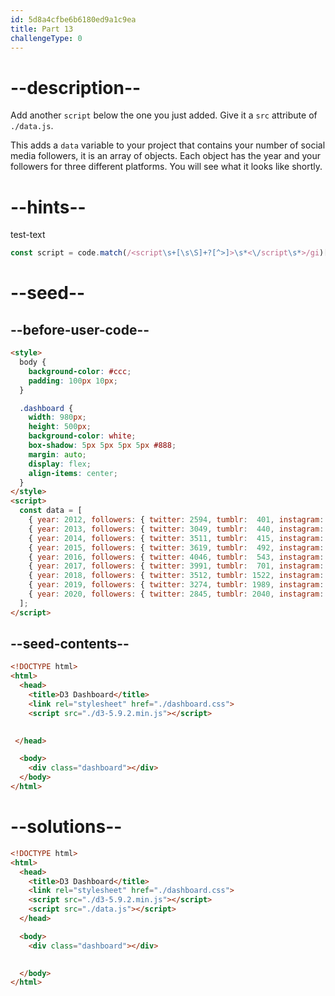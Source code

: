 ```yaml
---
id: 5d8a4cfbe6b6180ed9a1c9ea
title: Part 13
challengeType: 0
---
```


# --description--

Add another `script` below the one you just added. Give it a `src` attribute of `./data.js`.

This adds a `data` variable to your project that contains your number of social media followers, it is an array of objects. Each object has the year and your followers for three different platforms. You will see what it looks like shortly.

# --hints--

test-text

```js
const script = code.match(/<script\s+[\s\S]+?[^>]>\s*<\/script\s*>/gi)[1]; assert(/src\s*=\s*('|")\s*(\.\/)?data.js\s*\1/gi.test(script));
```

# --seed--

## --before-user-code--

```html
<style>
  body {
    background-color: #ccc;
    padding: 100px 10px;
  }

  .dashboard {
    width: 980px;
    height: 500px;
    background-color: white;
    box-shadow: 5px 5px 5px 5px #888;
    margin: auto;
    display: flex;
    align-items: center;
  }
</style>
<script>
  const data = [ 
    { year: 2012, followers: { twitter: 2594, tumblr:  401, instagram:   83 }},
    { year: 2013, followers: { twitter: 3049, tumblr:  440, instagram:  192 }},
    { year: 2014, followers: { twitter: 3511, tumblr:  415, instagram:  511 }},
    { year: 2015, followers: { twitter: 3619, tumblr:  492, instagram: 1014 }},
    { year: 2016, followers: { twitter: 4046, tumblr:  543, instagram: 2066 }},
    { year: 2017, followers: { twitter: 3991, tumblr:  701, instagram: 3032 }},
    { year: 2018, followers: { twitter: 3512, tumblr: 1522, instagram: 4512 }},
    { year: 2019, followers: { twitter: 3274, tumblr: 1989, instagram: 4715 }},
    { year: 2020, followers: { twitter: 2845, tumblr: 2040, instagram: 4801 }}
  ];
</script>
```

## --seed-contents--

```html
<!DOCTYPE html>
<html>
  <head>
    <title>D3 Dashboard</title>
    <link rel="stylesheet" href="./dashboard.css">
    <script src="./d3-5.9.2.min.js"></script>

    
 </head>

  <body>
    <div class="dashboard"></div>
  </body>
</html>
```

# --solutions--

```html
<!DOCTYPE html>
<html>
  <head>
    <title>D3 Dashboard</title>
    <link rel="stylesheet" href="./dashboard.css">
    <script src="./d3-5.9.2.min.js"></script>
    <script src="./data.js"></script>
  </head>

  <body>
    <div class="dashboard"></div>

    
  </body>
</html>
```

